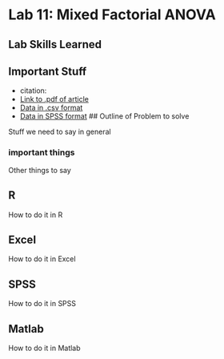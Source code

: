 # Lab 11: Mixed Factorial ANOVA

## Lab Skills Learned

## Important Stuff
- citation: 
- [Link to .pdf of article]()
- [Data in .csv format]()
- [Data in SPSS format]()
## Outline of Problem to solve

Stuff we need to say in general

### important  things

Other things to say

## R

How to do it in R

## Excel

How to do it in Excel

## SPSS

How to do it in SPSS

## Matlab

How to do it in Matlab


